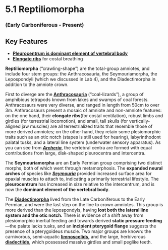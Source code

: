 # 5.1 Reptiliomorpha


### (Early Carboniferous - Present)


## Key Features



*   **[Pleurocentrum is dominant element of vertebral body](#21_archeriaverts)**
*   **[Elongate ribs](#201_sphenodonwhole)** for costal breathing

**Reptiliomorpha** (“crawling-shape”) are the total-group amniotes, and include four stem groups: the Anthracosauria, the Seymouriamorpha, the Lepospondyli (which we discussed in Lab 4), and the Diadectimorpha in addition to the amniote crown.

First to diverge are the **[Anthracosauria](#305_seymouriabaylorensiswhole)** (“coal-lizards”), a group of amphibious tetrapods known from lakes and swamps of coal forests. Anthracosaurs were very diverse, and ranged in length from 50cm to over 3m. Anthracosaurs present a mosaic of amniote and non-amniote features: on the one hand, their **elongate ribs**(for costal ventilation), robust limbs and girdles (for terrestrial locomotion), and small, tall skulls (for vertically-aligned jaw muscles) are all terrestrialized traits that resemble those of more derived amniotes; on the other hand, they retain some plesiomorphic traits such as an otic notch (stapes is still used for hearing), labyrinthodont palatal tusks, and a lateral line system (underwater sensory apparatus). As you can see from **_[Archeria](#21_archeriaverts)_**, the vertebral centra are formed with equal contributions from large, disk-shaped pleurocentra and intercentra.

The **Seymouriamorpha** are an Early Permian group comprising two distinct morphs, both of which went through metamorphosis. The **expanded neural arches** of species like **_[Seymouria](#306_seymouriaslab)_** provided increased surface area for epaxial muscles to attach to, indicating a primarily terrestrial lifestyle. The **pleurocentrum** has increased in size relative to the intercentrum, and is now the **dominant element of the vertebral body**.

The **[Diadectimorpha](#7_diadectesskull)** lived from the Late Carboniferous to the Early Permian, and were the last step on the line to crown amniotes. This group is more derived than the lepospondyls, having **lost both the lateral line system and the otic notch.**  There is evidence of a shift away from plesiomorphic inertial feeding and towards derived **static pressure feeding**—the palate lacks tusks, and an **incipient pterygoid flange** suggests the presence of a pterygoideus muscle. Two major groups are known: the carnivorous, semi-aquatic **[limnoscelids,](#308_limnosceliswhole)** and the large, herbivorous **[diadectiids](#307_diadectesphaseolinuswhole)**, which possessed massive girdles and small peglike teeth.
